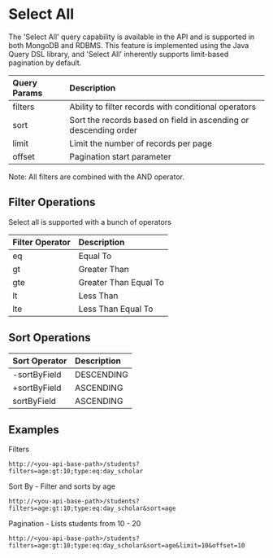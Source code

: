 # Select All 

The 'Select All' query capability is available in the API and is supported in both MongoDB and RDBMS. This feature is implemented using the Java Query DSL library, and 'Select All' inherently supports limit-based pagination by default.

| Query Params | Description | 
| :------------ | :--------- |
| filters | Ability to filter records with conditional operators | 
| sort | Sort the records based on field in ascending or descending order |
| limit | Limit the number of records per page |
| offset | Pagination start parameter |

Note: All filters are combined with the AND operator.
 
## Filter Operations 

Select all is supported with a bunch of operators

| Filter Operator | Description | 
| :------------ | :--------- |
| eq | Equal To | 
| gt | Greater Than |
| gte | Greater Than Equal To |  
| lt | Less Than |  
| lte | Less Than Equal To |  

## Sort Operations

| Sort Operator | Description | 
| :------------ | :--------- |
| -sortByField | DESCENDING | 
| +sortByField | ASCENDING |
| sortByField | ASCENDING |

## Examples 

Filters
```
http://<you-api-base-path>/students?filters=age:gt:10;type:eq:day_scholar
```

Sort By - Filter and sorts by age
```
http://<you-api-base-path>/students?filters=age:gt:10;type:eq:day_scholar&sort=age
```

Pagination - Lists students from 10 - 20 
```
http://<you-api-base-path>/students?filters=age:gt:10;type:eq:day_scholar&sort=age&limit=10&offset=10
```
